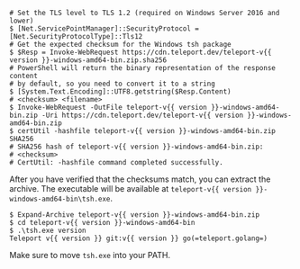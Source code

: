   ```code
  # Set the TLS level to TLS 1.2 (required on Windows Server 2016 and lower)
  $ [Net.ServicePointManager]::SecurityProtocol = [Net.SecurityProtocolType]::Tls12
  # Get the expected checksum for the Windows tsh package
  $ $Resp = Invoke-WebRequest https://cdn.teleport.dev/teleport-v{{ version }}-windows-amd64-bin.zip.sha256
  # PowerShell will return the binary representation of the response content
  # by default, so you need to convert it to a string
  $ [System.Text.Encoding]::UTF8.getstring($Resp.Content)
  # <checksum> <filename>
  $ Invoke-WebRequest -OutFile teleport-v{{ version }}-windows-amd64-bin.zip -Uri https://cdn.teleport.dev/teleport-v{{ version }}-windows-amd64-bin.zip
  $ certUtil -hashfile teleport-v{{ version }}-windows-amd64-bin.zip SHA256
  # SHA256 hash of teleport-v{{ version }}-windows-amd64-bin.zip:
  # <checksum>
  # CertUtil: -hashfile command completed successfully.
  ```

  After you have verified that the checksums match, you can extract the archive.
  The executable will be available at
  `teleport-v{{ version }}-windows-amd64-bin\tsh.exe`.

  ```code
  $ Expand-Archive teleport-v{{ version }}-windows-amd64-bin.zip
  $ cd teleport-v{{ version }}-windows-amd64-bin
  $ .\tsh.exe version
  Teleport v{{ version }} git:v{{ version }} go(=teleport.golang=)
  ```

  Make sure to move `tsh.exe` into your PATH.

